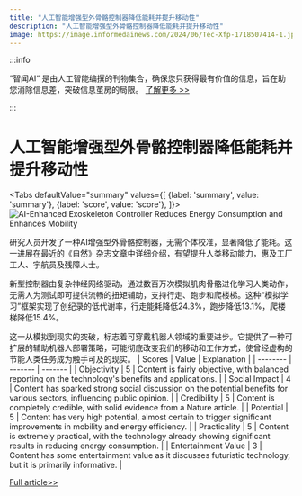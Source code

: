 ```yaml
---
title: "人工智能增强型外骨骼控制器降低能耗并提升移动性"
description: "人工智能增强型外骨骼控制器降低能耗并提升移动性"
image: https://image.informedainews.com/2024/06/Tec-Xfp-1718507414-1.jpg
---
```



:::info

“智闻AI“ 是由人工智能编撰的刊物集合，确保您只获得最有价值的信息，旨在助您消除信息差，突破信息茧房的局限。  [了解更多 >>](/)

:::

# 人工智能增强型外骨骼控制器降低能耗并提升移动性


<Tabs
	defaultValue="summary"
	values={[
	{label: 'summary', value: 'summary'},
	{label: 'score', value: 'score'},
]}>
<TabItem value="summary">
<img
  src="https://image.informedainews.com/2024/06/Tec-Xfp-1718507414-1.jpg"
  alt="AI-Enhanced Exoskeleton Controller Reduces Energy Consumption and Enhances Mobility"
/>



研究人员开发了一种AI增强型外骨骼控制器，无需个体校准，显著降低了能耗。这一进展在最近的《自然》杂志文章中详细介绍，有望提升人类移动能力，惠及工厂工人、宇航员及残障人士。

新型控制器由复杂神经网络驱动，通过数百万次模拟肌肉骨骼进化学习人类动作，无需人为测试即可提供流畅的扭矩辅助，支持行走、跑步和爬楼梯。这种“模拟学习”框架实现了创纪录的低代谢率，行走能耗降低24.3%，跑步降低13.1%，爬楼梯降低15.4%。

这一从模拟到现实的突破，标志着可穿戴机器人领域的重要进步。它提供了一种可扩展的辅助机器人部署策略，可能彻底改变我们的移动和工作方式，使曾经虚构的节能人类任务成为触手可及的现实。
</TabItem>
<TabItem value="score">
	| Scores     | Value   | Explanation |
	| -------- | ------- | ------- |
	| Objectivity  | 5    | Content is fairly objective, with balanced reporting on the technology's benefits and applications.    |
	| Social Impact | 4     | Content has sparked strong social discussion on the potential benefits for various sectors, influencing public opinion.    |
	| Credibility    | 5    | Content is completely credible, with solid evidence from a Nature article.    |
	| Potential    | 5    | Content has very high potential, almost certain to trigger significant improvements in mobility and energy efficiency.    |
	| Practicality    | 5    | Content is extremely practical, with the technology already showing significant results in reducing energy consumption.    |
	| Entertainment Value    | 3    | Content has some entertainment value as it discusses futuristic technology, but it is primarily informative.    |
</TabItem>
</Tabs>

[Full article>>](https://www.cnbeta.com.tw/articles/science/1434890.htm)
